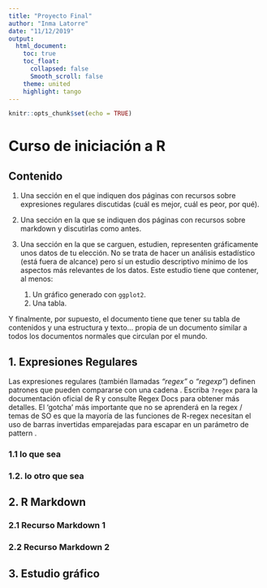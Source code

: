 ```yaml
---
title: "Proyecto Final"
author: "Inma Latorre"
date: "11/12/2019"
output: 
  html_document: 
    toc: true 
    toc_float:
      collapsed: false
      Smooth_scroll: false
    theme: united
    highlight: tango
---
```


```r
knitr::opts_chunk$set(echo = TRUE)
```

# Curso de iniciación a R

## Contenido

1. Una sección en el que indiquen dos páginas con recursos sobre expresiones regulares discutidas (cuál es mejor, cuál es peor, por qué).
1. Una sección en la que se indiquen dos páginas con recursos sobre markdown y discutirlas como antes.
1. Una sección en la que se carguen, estudien, representen gráficamente unos datos de tu elección. No se trata de hacer un análisis estadístico (está fuera de alcance) pero sí un estudio descriptivo mínimo de los aspectos más relevantes de los datos. Este estudio tiene que contener, al menos:

    1. Un gráfico generado con `ggplot2`.
    2. Una tabla.

Y finalmente, por supuesto, el documento tiene que tener su tabla de contenidos y una estructura y texto... propia de un documento similar a todos los documentos normales que circulan por el mundo. 

## 1. Expresiones Regulares

Las expresiones regulares (también llamadas _"regex"_ o _"regexp"_) definen patrones que pueden compararse con una cadena . Escriba ```?regex``` para la documentación oficial de R y consulte Regex Docs para obtener más detalles. El 'gotcha' más importante que no se aprenderá en la regex / temas de SO es que la mayoría de las funciones de R-regex necesitan el uso de barras invertidas emparejadas para escapar en un parámetro de pattern .

### 1.1 lo que sea

### 1.2. lo otro que sea

## 2. R Markdown

### 2.1 Recurso Markdown 1

### 2.2 Recurso Markdown 2

## 3. Estudio gráfico 




